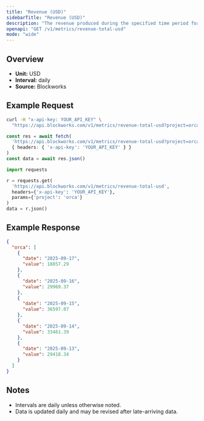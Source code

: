 ```yaml
---
title: "Revenue (USD)"
sidebarTitle: "Revenue (USD)"
description: "The revenue produced during the specified time period for given project."
openapi: "GET /v1/metrics/revenue-total-usd"
mode: "wide"
---
```


## Overview

- **Unit:** USD
- **Interval:** daily
- **Source:** Blockworks

## Example Request

<CodeGroup>

```bash cURL
curl -H "x-api-key: YOUR_API_KEY" \
  "https://api.blockworks.com/v1/metrics/revenue-total-usd?project=orca"
```

```typescript TypeScript
const res = await fetch(
  'https://api.blockworks.com/v1/metrics/revenue-total-usd?project=orca',
  { headers: { 'x-api-key': 'YOUR_API_KEY' } }
)
const data = await res.json()
```

```python Python
import requests

r = requests.get(
  'https://api.blockworks.com/v1/metrics/revenue-total-usd',
  headers={'x-api-key': 'YOUR_API_KEY'},
  params={'project': 'orca'}
)
data = r.json()
```

</CodeGroup>

## Example Response

```json
{
  "orca": [
    {
      "date": "2025-09-17",
      "value": 18857.29
    },
    {
      "date": "2025-09-16",
      "value": 29969.37
    },
    {
      "date": "2025-09-15",
      "value": 36597.07
    },
    {
      "date": "2025-09-14",
      "value": 33461.39
    },
    {
      "date": "2025-09-13",
      "value": 29418.34
    }
  ]
}
```

## Notes
- Intervals are daily unless otherwise noted.
- Data is updated daily and may be revised after late-arriving data.